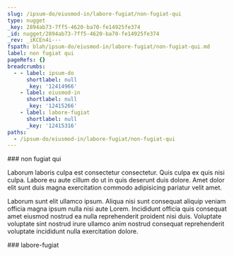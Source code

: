 ```yaml
---
slug: /ipsum-do/eiusmod-in/labore-fugiat/non-fugiat-qui
type: nugget
_key: 2894ab73-7ff5-4620-ba70-fe14925fe374
_id: nugget/2894ab73-7ff5-4620-ba70-fe14925fe374
_rev: _iKCEn4i---
fspath: blah/ipsum-do/eiusmod-in/labore-fugiat/non-fugiat-qui.md
label: non fugiat qui
pageRefs: {}
breadcrumbs:
  - - label: ipsum-do
      shortlabel: null
      _key: '12414966'
    - label: eiusmod-in
      shortlabel: null
      _key: '12415266'
    - label: labore-fugiat
      shortlabel: null
      _key: '12415316'
paths:
  - /ipsum-do/eiusmod-in/labore-fugiat/non-fugiat-qui
---
```


<NuggetArea>
<Nugget slug="/ipsum-do/eiusmod-in/labore-fugiat/non-fugiat-qui" type="nugget" _key="2894ab73-7ff5-4620-ba70-fe14925fe374" _id="nugget/2894ab73-7ff5-4620-ba70-fe14925fe374" _rev="_iKCEn4i---" fspath="blah/ipsum-do/eiusmod-in/labore-fugiat/non-fugiat-qui.md" label="non fugiat qui" paths="/ipsum-do/eiusmod-in/labore-fugiat/non-fugiat-qui">
<NuggetBody>
### non fugiat qui

Laborum laboris culpa est consectetur consectetur. Quis culpa ex quis nisi culpa. Labore eu aute cillum do ut in quis deserunt duis dolore. Amet dolor elit sunt duis magna exercitation commodo adipisicing pariatur velit amet.

Laborum sunt elit ullamco ipsum. Aliqua nisi sunt consequat aliquip veniam officia magna ipsum nulla nisi aute Lorem. Incididunt officia quis consequat amet eiusmod nostrud ea nulla reprehenderit proident nisi duis. Voluptate voluptate sint nostrud irure ullamco anim nostrud consequat reprehenderit voluptate incididunt nulla exercitation dolore.

</NuggetBody>
<Breadcrumbs>
<Crumbs>
<Crumb _key="12414966" label="ipsum-do" /><Crumb _key="12415266" label="eiusmod-in" /><Crumb _key="12415316" label="labore-fugiat" />
</Crumbs>
</Breadcrumbs>
</Nugget>

<NuggetsInbound>
</NuggetsInbound>
<NuggetsOutbound>
</NuggetsOutbound>
</NuggetArea>
<PassagesInbound>
<Passage direction="inbound" type="passage" _key="12415316" _id="passage/12415316" _rev="_iKCEn4e--A" label="labore-fugiat" passage="labore-fugiat" fspath="blah/ipsum-do/eiusmod-in/labore-fugiat" paths="/ipsum-do/eiusmod-in/labore-fugiat" slug="/ipsum-do/eiusmod-in/labore-fugiat">
<NuggetBody>
### labore-fugiat

</NuggetBody>
<Breadcrumbs>
<Crumbs>
<Crumb _key="12414966" label="ipsum-do" /><Crumb _key="12415266" label="eiusmod-in" />
</Crumbs>
</Breadcrumbs>
</Passage>

</PassagesInbound>
<PassagesOutbound>
</PassagesOutbound>